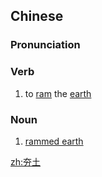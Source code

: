 ==Chinese==
{{zh-forms}}

===Pronunciation===
{{zh-pron
|m=hāngtǔ
|c=haang1 tou2
|cat=v,n
}}

===Verb===
{{zh-verb}}

# to [[ram]] the [[earth]]

===Noun===
{{zh-noun}}

# [[rammed earth]]

[[zh:夯土]]